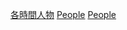 {{container}}
{{Commonscat|People by period}}

[[Category:各時間人物|]]
[[Category:各时期历史|People]]
[[Category:依時期分類|People]]